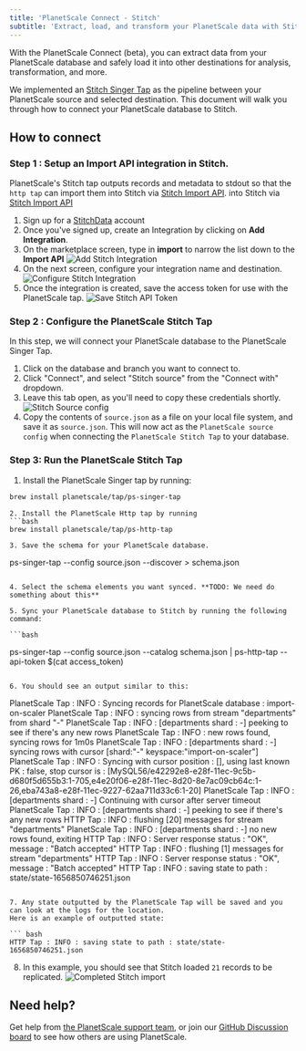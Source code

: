 ```yaml
---
title: 'PlanetScale Connect - Stitch'
subtitle: 'Extract, load, and transform your PlanetScale data with Stitch.'
---
```


With the PlanetScale Connect (beta), you can extract data from your PlanetScale database and safely load it into other destinations for analysis, transformation, and more.

We implemented an [Stitch Singer Tap](https://stitchdata.com/) as the pipeline between your PlanetScale source and selected destination. This document will walk you through how to connect your PlanetScale database to Stitch.
## How to connect
### Step 1 : Setup an Import API integration in Stitch.
PlanetScale's Stitch tap outputs records and metadata to stdout so that the `http tap` can import them into Stitch via [Stitch Import API](https://www.stitchdata.com/docs/developers/import-api/).
into Stitch via [Stitch Import API](https://www.stitchdata.com/docs/developers/import-api/)

1. Sign up for a [StitchData](https://app.stitchdata.com/signup) account
2. Once you've signed up, create an Integration by clicking on **Add Integration**.
3. On the marketplace screen, type in **import** to narrow the list down to the **Import API**
![Add Stitch Integration](/img/docs/stitch-add-integration.png)
4. On the next screen, configure your integration name and destination.
![Configure Stitch Integration](/img/docs/stitch-configure-integration.png)
5. Once the integration is created, save the access token for use with the PlanetScale tap.
 ![Save Stitch API Token](/img/docs/stitch-api-token.png)

### Step 2 : Configure the PlanetScale Stitch Tap
In this step, we will connect your PlanetScale database to the PlanetScale Singer Tap.

1. Click on the database and branch you want to connect to.
2. Click "Connect", and select "Stitch source" from the "Connect with" dropdown.
3. Leave this tab open, as you'll need to copy these credentials shortly.
![Stitch Source config](/img/docs/stitch-source-config.png)
4. Copy the contents of `source.json` as a file on your local file system, and save it as `source.json`. This will now act
as the `PlanetScale source config` when connecting the `PlanetScale Stitch Tap` to your database.

### Step 3: Run the PlanetScale Stitch Tap
1. Install the PlanetScale Singer tap by running: 
```bash
brew install planetscale/tap/ps-singer-tap
```
```
2. Install the PlanetScale Http tap by running
```bash
brew install planetscale/tap/ps-http-tap
```
```
3. Save the schema for your PlanetScale database.

```
ps-singer-tap --config source.json  --discover > schema.json
```

4. Select the schema elements you want synced. **TODO: We need do something about this**

5. Sync your PlanetScale database to Stitch by running the following command:

```bash
```
ps-singer-tap --config source.json  --catalog schema.json | ps-http-tap  --api-token $(cat access_token)
```

6. You should see an output similar to this: 

```
PlanetScale Tap : INFO : Syncing records for PlanetScale database : import-on-scaler
PlanetScale Tap : INFO : syncing rows from stream "departments" from shard "-"
PlanetScale Tap : INFO : [departments shard : -] peeking to see if there's any new rows
PlanetScale Tap : INFO : new rows found, syncing rows for 1m0s
PlanetScale Tap : INFO : [departments shard : -] syncing rows with cursor [shard:"-" keyspace:"import-on-scaler"]
PlanetScale Tap : INFO : Syncing with cursor position : [], using last known PK : false, stop cursor is : [MySQL56/e42292e8-e28f-11ec-9c5b-d680f5d655b3:1-705,e4e20f06-e28f-11ec-8d20-8e7ac09cb64c:1-26,eba743a8-e28f-11ec-9227-62aa711d33c6:1-20]
PlanetScale Tap : INFO : [departments shard : -] Continuing with cursor after server timeout
PlanetScale Tap : INFO : [departments shard : -] peeking to see if there's any new rows
HTTP Tap : INFO : flushing [20] messages for stream "departments"
PlanetScale Tap : INFO : [departments shard : -] no new rows found, exiting
HTTP Tap : INFO : Server response status : "OK", message : "Batch accepted"
HTTP Tap : INFO : flushing [1] messages for stream "departments"
HTTP Tap : INFO : Server response status : "OK", message : "Batch accepted" 
HTTP Tap : INFO : saving state to path : state/state-1656850746251.json
```

7. Any state outputted by the PlanetScale Tap will be saved and you can look at the logs for the location.
Here is an example of outputted state:

``` bash
HTTP Tap : INFO : saving state to path : state/state-1656850746251.json
```

8. In this example, you should see that Stitch loaded `21` records to be replicated.
![Completed Stitch import](/img/docs/stitch-import-done.png)

## Need help?

Get help from [the PlanetScale support team](https://support.planetscale.com/), or join our [GitHub Discussion board](https://github.com/planetscale/discussion/discussions) to see how others are using PlanetScale.
